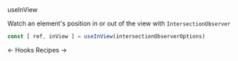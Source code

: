 <DocHeaderStack>
    <Heading as="h1">
        useInView
    </Heading>
    <RepoSourceLink repo="hooks" href="/useInView.ts" />
    <EditDocsLink href="/hooks/useInView.mdx" />
</DocHeaderStack>

Watch an element's position in or out of the view with `IntersectionObserver`

```jsx noPreview
const [ ref, inView ] = useInView(intersectionObserverOptions)
```

<DocFooterFlex>
    <DocFooterLink href="/docs/hooks">
        &larr; Hooks
    </DocFooterLink>
    <DocFooterLink href="/docs/recipes">
        Recipes &rarr;
    </DocFooterLink>
</DocFooterFlex>